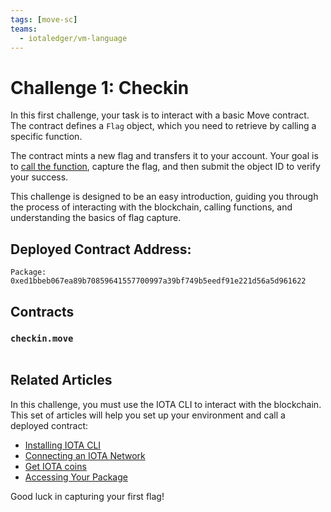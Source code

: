 ```yaml
---
tags: [move-sc]
teams:
  - iotaledger/vm-language
---
```


# Challenge 1: Checkin

In this first challenge, your task is to interact with a basic Move contract. The contract defines a `Flag` object, which you need to retrieve by calling a specific function.

The contract mints a new flag and transfers it to your account. Your goal is to [call the function](../getting-started/publish.mdx#accessing-your-package), capture the flag, and then submit the object ID to verify your success.

This challenge is designed to be an easy introduction, guiding you through the process of interacting with the blockchain, calling functions, and understanding the basics of flag capture.


## Deployed Contract Address:
```
Package: 0xed1bbeb067ea89b70859641557700997a39bf749b5eedf91e221d56a5d961622
```


## Contracts
### `checkin.move`
```move file=<rootDir>/docs/examples/move/ctf/challenge_1/sources/checkin.move
```

## Related Articles

In this challenge, you must use the IOTA CLI to interact with the blockchain. This set of articles will help you set up your environment and call a deployed contract:

- [Installing IOTA CLI](../getting-started/install-iota.mdx)
- [Connecting an IOTA Network](../getting-started/connect.mdx)
- [Get IOTA coins](../getting-started/get-coins.mdx)
- [Accessing Your Package](../getting-started/publish.mdx#accessing-your-package)


Good luck in capturing your first flag!



<ChallengeVerifier challengeNumber="1" nftName="Checkin" expectedObjectType="0xed1bbeb067ea89b70859641557700997a39bf749b5eedf91e221d56a5d961622::checkin::Flag" />
